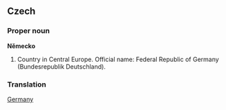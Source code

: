 ==Czech==

===Proper noun===
'''Německo'''

# Country in Central Europe. Official name: Federal Republic of Germany (Bundesrepublik Deutschland).

===Translation===
[[Germany]]